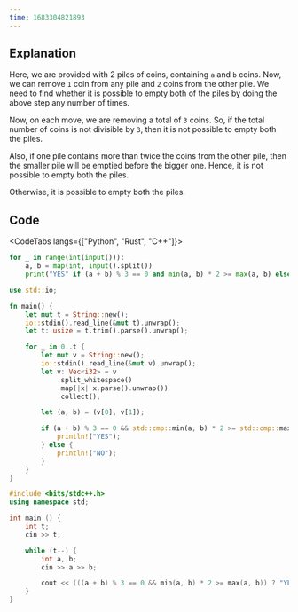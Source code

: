 ```yaml
---
time: 1683304821893
---
```


## Explanation

Here, we are provided with 2 piles of coins, containing `a` and `b` coins. Now, we can remove `1` coin from any pile and `2` coins from the other pile.
We need to find whether it is possible to empty both of the piles by doing the above step any number of times.

Now, on each move, we are removing a total of `3` coins. So, if the total number of coins is not divisible by `3`, then it is not possible to empty both the piles.

Also, if one pile contains more than twice the coins from the other pile, then the smaller pile will be emptied before the bigger one. Hence, it is not possible to empty both the piles.

Otherwise, it is possible to empty both the piles.

## Code

<CodeTabs langs={["Python", "Rust", "C++"]}>

```python
for _ in range(int(input())):
    a, b = map(int, input().split())
    print("YES" if (a + b) % 3 == 0 and min(a, b) * 2 >= max(a, b) else "NO")
```

```rust
use std::io;

fn main() {
    let mut t = String::new();
    io::stdin().read_line(&mut t).unwrap();
    let t: usize = t.trim().parse().unwrap();

    for _ in 0..t {
        let mut v = String::new();
        io::stdin().read_line(&mut v).unwrap();
        let v: Vec<i32> = v
            .split_whitespace()
            .map(|x| x.parse().unwrap())
            .collect();

        let (a, b) = (v[0], v[1]);

        if (a + b) % 3 == 0 && std::cmp::min(a, b) * 2 >= std::cmp::max(a, b) {
            println!("YES");
        } else {
            println!("NO");
        }
    }
}
```

```cpp
#include <bits/stdc++.h>
using namespace std;

int main () {
    int t;
    cin >> t;

    while (t--) {
        int a, b;
        cin >> a >> b;

        cout << (((a + b) % 3 == 0 && min(a, b) * 2 >= max(a, b)) ? "YES" : "NO") << endl;
    }
}
```

</CodeTabs>
